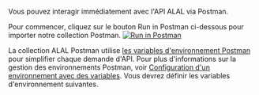 Vous pouvez interagir immédiatement avec l'API ALAL via Postman.

Pour commencer, cliquez sur le bouton Run in Postman ci-dessous pour importer notre collection Postman.
[![Run in Postman](https://run.pstmn.io/button.svg)](https://app.getpostman.com/run-collection/20313494-a462fbd5-b0dc-4ea2-8d29-08e30d766224?action=collection%2Ffork&source=rip_markdown&collection-url=entityId%3D20313494-a462fbd5-b0dc-4ea2-8d29-08e30d766224%26entityType%3Dcollection%26workspaceId%3Dde119c82-85fc-4dd9-af92-30bc23ad77f9)

La collection ALAL Postman utilise [les variables d'environnement Postman](https://learning.getpostman.com/docs/postman/environments_and_globals/intro_to_environments_and_globals/) pour simplifier chaque demande d'API. Pour plus d'informations sur la gestion des environnements Postman, voir [Configuration d'un environnement avec des variables](https://learning.postman.com/docs/sending-requests/managing-environments/). Vous devrez définir les variables d'environnement suivantes.
